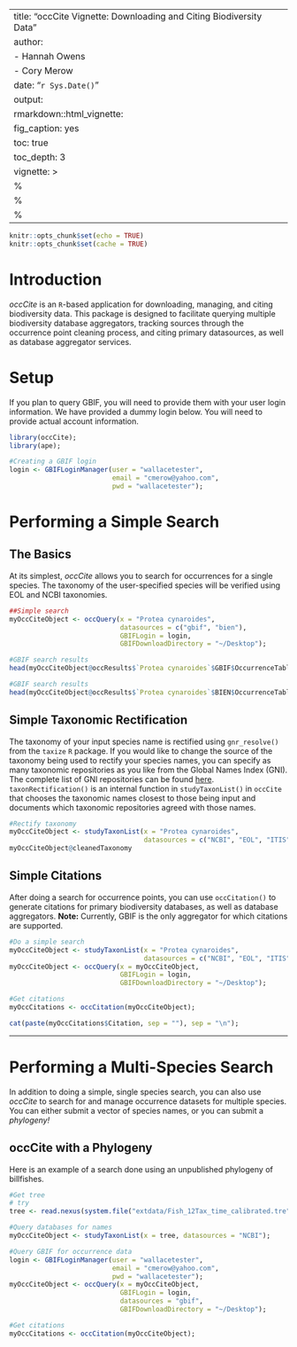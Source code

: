 
---
title: "occCite Vignette: Downloading and Citing Biodiversity Data"
author:
- Hannah Owens
- Cory Merow
date: "`r Sys.Date()`"
output:
  rmarkdown::html_vignette:
    fig_caption: yes
    toc: true
    toc_depth: 3
vignette: >
  %\VignetteIndexEntry{An overview of making rangeModelMetadata objects}
  %\VignetteEngine{knitr::rmarkdown}
  %\VignetteEncoding{UTF-8}
---

```r
knitr::opts_chunk$set(echo = TRUE)
knitr::opts_chunk$set(cache = TRUE)
```

# Introduction 

*occCite* is an `R`-based application for downloading, managing, and citing biodiversity data. This package is designed to facilitate querying multiple biodiversity database aggregators, tracking sources through the occurrence point cleaning process, and citing primary datasources, as well as database aggregator services.

# Setup

If you plan to query GBIF, you will need to provide them with your user login information. We have provided a dummy login below. You will need to provide actual account information.

```r
library(occCite);
library(ape);

#Creating a GBIF login
login <- GBIFLoginManager(user = "wallacetester",
                          email = "cmerow@yahoo.com",
                          pwd = "wallacetester");
```

# Performing a Simple Search

## The Basics

At its simplest, *occCite* allows you to search for occurrences for a single species. The taxonomy of the user-specified species will be verified using EOL and NCBI taxonomies.

```r
##Simple search
myOccCiteObject <- occQuery(x = "Protea cynaroides",
                            datasources = c("gbif", "bien"),
                            GBIFLogin = login, 
                            GBIFDownloadDirectory = "~/Desktop");
```

```r
#GBIF search results
head(myOccCiteObject@occResults$`Protea cynaroides`$GBIF$OccurrenceTable);
```

```r
#GBIF search results
head(myOccCiteObject@occResults$`Protea cynaroides`$BIEN$OccurrenceTable);
```

## Simple Taxonomic Rectification

The taxonomy of your input species name is rectified using `gnr_resolve()` from the `taxize` `R` package. If you would like to change the source of the taxonomy being used to rectify your species names, you can specify as many taxonomic repositories as you like from the Global Names Index (GNI). The complete list of GNI repositories can be found [here](http://gni.globalnames.org/data_sources). `taxonRectification()` is an internal function in `studyTaxonList()` in `occCite` that chooses the taxonomic names closest to those being input and documents which taxonomic repositories agreed with those names.

```r
#Rectify taxonomy
myOccCiteObject <- studyTaxonList(x = "Protea cynaroides", 
                                  datasources = c("NCBI", "EOL", "ITIS"));
myOccCiteObject@cleanedTaxonomy
```

## Simple Citations

After doing a search for occurrence points, you can use `occCitation()` to generate citations for primary biodiversity databases, as well as database aggregators.
**Note:** Currently, GBIF is the only aggregator for which citations are supported.

```r
#Do a simple search
myOccCiteObject <- studyTaxonList(x = "Protea cynaroides", 
                                  datasources = c("NCBI", "EOL", "ITIS"));
myOccCiteObject <- occQuery(x = myOccCiteObject, 
                            GBIFLogin = login, 
                            GBIFDownloadDirectory = "~/Desktop");

#Get citations
myOccCitations <- occCitation(myOccCiteObject);
```
```r
cat(paste(myOccCitations$Citation, sep = ""), sep = "\n");
```

***

# Performing a Multi-Species Search

In addition to doing a simple, single species search, you can also use *occCite* to search for and manage occurrence datasets for multiple species. You can either submit a vector of species names, or you can submit a *phylogeny!*

## occCite with a Phylogeny

Here is an example of a search done using an unpublished phylogeny of billfishes.

```r
#Get tree
# try
tree <- read.nexus(system.file("extdata/Fish_12Tax_time_calibrated.tre", package='occCite'));

#Query databases for names
myOccCiteObject <- studyTaxonList(x = tree, datasources = "NCBI");

#Query GBIF for occurrence data
login <- GBIFLoginManager(user = "wallacetester",
                          email = "cmerow@yahoo.com",
                          pwd = "wallacetester");
myOccCiteObject <- occQuery(x = myOccCiteObject, 
                            GBIFLogin = login, 
                            datasources = "gbif",
                            GBIFDownloadDirectory = "~/Desktop");
```

```r
#Get citations
myOccCitations <- occCitation(myOccCiteObject);
```
